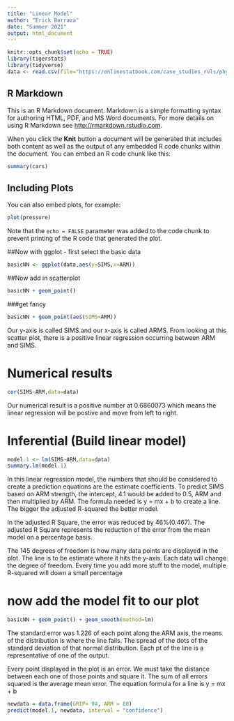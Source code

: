 ```yaml
---
title: "Linear Model"
author: "Erick Barraza"
date: "Summer 2021"
output: html_document
---
```


```r
knitr::opts_chunk$set(echo = TRUE)
library(tigerstats)
library(tidyverse)
data <- read.csv(file="https://onlinestatbook.com/case_studies_rvls/physical_strength/data.txt",sep="",header=TRUE) 
```


## R Markdown

This is an R Markdown document. Markdown is a simple formatting syntax for authoring HTML, PDF, and MS Word documents. For more details on using R Markdown see <http://rmarkdown.rstudio.com>.

When you click the **Knit** button a document will be generated that includes both content as well as the output of any embedded R code chunks within the document. You can embed an R code chunk like this:

```r
summary(cars)
```

## Including Plots

You can also embed plots, for example:

```r
plot(pressure)
```

Note that the `echo = FALSE` parameter was added to the code chunk to prevent printing of the R code that generated the plot.


##Now with ggplot - first select the basic data
  
```r
basicNN <- ggplot(data,aes(y=SIMS,x=ARM))
```
##Now add in scatterplot

```r
basicNN + geom_point()
```

###get fancy  
  
```r
basicNN + geom_point(aes(SIMS=ARM)) 
```

Our y-axis is called SIMS and our x-axis is called ARMS. From looking at this scatter plot, there is a positive linear regression occurring between ARM and SIMS.

  
# Numerical results

  
```r
cor(SIMS~ARM,data=data)
```

Our numerical result is a positive number at 0.6860073 which means the linear regression will be postive and move from  left to right.

# Inferential  (Build linear model)
  
  
```r
model.1 <- lm(SIMS~ARM,data=data)
summary.lm(model.1)
```

In this linear regression model, the numbers that should be considered to create a prediction equations are the estimate coefficients. To predict SIMS based on ARM strength, the intercept, 4.1 would be added to 0.5, ARM and then multiplied by ARM. The formula needed is y = mx + b to create a line. The bigger the adjusted R-squared the better model. 

In the adjusted R Square, the error was reduced by 46%(0.467). The adjusted R Square represents the reduction of the error from the mean model on a percentage basis.

The 145 degrees of freedom is how many data points are displayed in the plot. The line is to be estimate where it hits the y-axis. Each data will change the degree of freedom. Every time you add more stuff to the model, multiple R-squared will down a small percentage 

# now add the model fit to our plot

  
```r
basicNN + geom_point() + geom_smooth(method=lm)
``` 

The standard error was 1.226 of each point along the ARM axis, the means of the distribution is where the line falls. The spread of the dots of the standard deviation of that normal distribution. Each pt of the line is a representative of one of the output.

Every point displayed in the plot is an error. We must take the distance between each one of those points and square it. The sum of all errors squared is the average mean error.
The equation formula for a line is y = mx + b

```r
newdata = data.frame(GRIP= 94, ARM = 88)
predict(model.1, newdata, interval = "confidence")
```